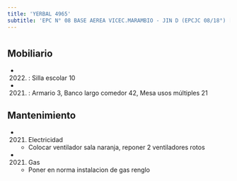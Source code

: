 ```yaml
---
title: 'YERBAL 4965'
subtitle: 'EPC N° 08 BASE AEREA VICEC.MARAMBIO - JIN D (EPCJC 08/18°) [S]'
---
```


#


## Mobiliario

*  (2022) : Silla escolar 10 

*  (2021) : Armario 3, Banco largo comedor 42, Mesa usos múltiples 21 





## Mantenimiento

*  (2021) Electricidad 
    + Colocar ventilador sala naranja, reponer 2 ventiladores rotos

*  (2021) Gas 
    + Poner en norma instalacion de gas renglo



